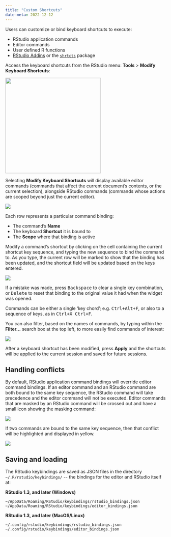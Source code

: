 ```yaml
---
title: "Custom Shortcuts"
date-meta: 2022-12-12
---
```


Users can customize or bind keyboard shortcuts to execute:  

- RStudio application commands 
- Editor commands 
- User defined R functions 
- [RStudio Addins](https://rstudio.github.io/rstudioaddins/) or the [`shrtcts`](https://pkg.garrickadenbuie.com/shrtcts/) package

Access the keyboard shortcuts from the RStudio menu: **Tools** \> **Modify Keyboard Shortcuts**:

![](images/keyboard-shortcuts.png){fig-alt="A screenshot of the Tools menu bar highlighting the Modify Keyboards Shortcuts" width="300"}

Selecting **Modify Keyboard Shortcuts** will display available editor commands (commands that affect the current document's contents, or the current selection), alongside RStudio commands (commands whose actions are scoped beyond just the current editor).

![](images/keyboard-shortcut-table.png){fig-alt="A screenshot of the available keyboard shortcuts."}

Each row represents a particular command binding:

-   The command's **Name**
-   The keyboard **Shortcut** it is bound to
-   The **Scope** where that binding is active

Modify a command's shortcut by clicking on the cell containing the current shortcut key sequence, and typing the new sequence to bind the command to. As you type, the current row will be marked to show that the binding has been updated, and the shortcut field will be updated based on the keys entered.

![](images/modify-shortcut.png){fig-alt="A screenshot of a customized shortcut"}

If a mistake was made, press <kbd>Backspace</kbd> to clear a single key combination, or <kbd>Delete</kbd> to reset that binding to the original value it had when the widget was opened.

Commands can be either a single 'key chord'; e.g. <kbd>Ctrl+Alt+F</kbd>, or also to a sequence of keys, as in <kbd>Ctrl+X Ctrl+F</kbd>.

You can also filter, based on the names of commands, by typing within the **Filter...** search box at the top left, to more easily find commands of interest:

![](images/filter-shortcut.png){fig-alt="A screenshot of the keyboard shortcut wizard filtered to 'reflow'"}

After a keyboard shortcut has been modified, press **Apply** and the shortcuts will be applied to the current session and saved for future sessions.

## Handling conflicts

By default, RStudio application command bindings will override editor command bindings. If an editor command and an RStudio command are both bound to the same key sequence, the RStudio command will take precedence and the editor command will not be executed. Editor commands that are masked by an RStudio command will be crossed out and have a small icon showing the masking command:

![](images/masked-shortcut.png){fig-alt="A screenshot of a 'masked' shortcut which indicates the conflict with 'Clear Console'"}

If two commands are bound to the same key sequence, then that conflict will be highlighted and displayed in yellow.

![](images/shortcut-conflict.png){fig-alt="A screenshot of a shortcut conflict, displaying the specific command it conflicts with."}

## Saving and loading

The RStudio keybindings are saved as JSON files in the directory `~/.R/rstudio/keybindings/` \-- the bindings for the editor and RStudio itself at:

**RStudio 1.3, and later (Windows)**

    ~/AppData/Roaming/RStudio/keybindings/rstudio_bindings.json
    ~/AppData/Roaming/RStudio/keybindings/editor_bindings.json

**RStudio 1.3, and later (MacOS/Linux)**

    ~/.config/rstudio/keybindings/rstudio_bindings.json
    ~/.config/rstudio/keybindings/editor_bindings.json
